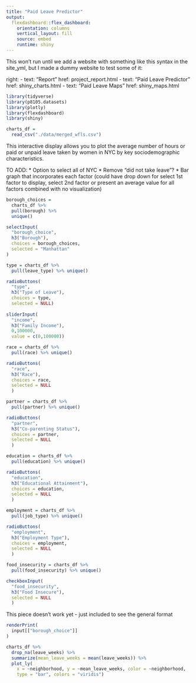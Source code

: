 ```yaml
---
title: "Paid Leave Predictor"
output: 
  flexdashboard::flex_dashboard:
    orientation: columns
    vertical_layout: fill
    source: embed
    runtime: shiny
---
```


This won't run until we add a website with something like this syntax in the site_yml, but I made a dummy website to test some of it:

  right:
    - text: "Report"
      href: project_report.html
    - text: "Paid Leave Predictor"
      href: shiny_charts.html
    - text: "Paid Leave Maps"
      href: shiny_maps.html

```r
library(tidyverse)
library(p8105.datasets)
library(plotly)
library(flexdashboard)
library(shiny)

charts_df = 
  read_csv("./data/merged_wfls.csv")
```

This interactive display allows you to plot the average number of hours or paid or unpaid leave taken by women in NYC by key sociodemographic characteristics. 

TO ADD:
* Option to select all of NYC
* Remove "did not take leave"?
* Bar graph that incorporates each factor (could have drop down for select 1st factor to display, select 2nd factor or present an average value for all factors combined with no visualization)

```r
borough_choices = 
  charts_df %>% 
  pull(borough) %>%  
  unique()

selectInput(
  "borough_choice",
  h3("Borough"),
  choices = borough_choices,
  selected = "Manhattan"
)

type = charts_df %>% 
  pull(leave_type) %>% unique()

radioButtons(
  "type",
  h3("Type of Leave"),
  choices = type,
  selected = NULL)
  
sliderInput(
  "income",
  h3("Family Income"),
  0,100000,
  value = c(0,100000))

race = charts_df %>% 
  pull(race) %>% unique()

radioButtons(
  "race",
  h3("Race"),
  choices = race,
  selected = NULL
  )

partner = charts_df %>% 
  pull(partner) %>% unique()

radioButtons(
  "partner",
  h3("Co-parenting Status"),
  choices = partner,
  selected = NULL
  )

education = charts_df %>% 
  pull(education) %>% unique()

radioButtons(
  "education",
  h3("Educational Attainment"),
  choices = education,
  selected = NULL
  )

employment = charts_df %>% 
  pull(job_type) %>% unique()

radioButtons(
  "employment",
  h3("Employment Type"),
  choices = employment,
  selected = NULL
  )

food_insecurity = charts_df %>% 
  pull(food_insecurity) %>% unique()

checkboxInput(
  "food_insecurity",
  h3("Food Insecure"),
  selected = NULL
  )

```

This piece doesn't work yet - just included to see the general format

```r
renderPrint(
  input[["borough_choice"]]
)

charts_df %>% 
  drop_na(leave_weeks) %>% 
  summarize(mean_leave_weeks = mean(leave_weeks)) %>% 
  plot_ly(
    x = ~neighborhood, y = ~mean_leave_weeks, color = ~neighborhood,
    type = "bar", colors = "viridis")
```

